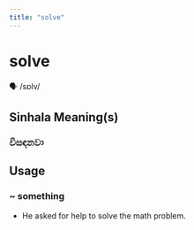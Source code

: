 ```yaml
---
title: "solve"
---
```


# solve

🗣️ /sɒlv/

## Sinhala Meaning(s)

### විසඳනවා

## Usage

### ~ something

- He asked for help to solve the math problem.

